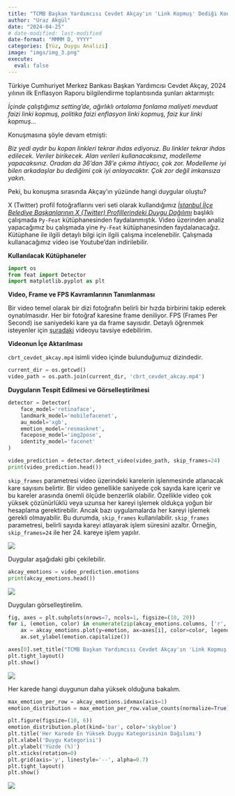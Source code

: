 ```yaml
---
title: "TCMB Başkan Yardımcısı Cevdet Akçay'ın 'Link Kopmuş' Dediği Konuşmasındaki Duygu Analizi"
author: "Uraz Akgül"
date: "2024-04-25"
# date-modified: last-modified
date-format: "MMMM D, YYYY"
categories: [Yüz, Duygu Analizi]
image: "imgs/img_3.png"
execute:
  eval: false
---
```


Türkiye Cumhuriyet Merkez Bankası Başkan Yardımcısı Cevdet Akçay, 2024 yılının ilk Enflasyon Raporu bilgilendirme toplantısında şunları aktarmıştı:

*İçinde çalıştığımız setting'de, ağırlıklı ortalama fonlama maliyeti mevduat faizi linki kopmuş, politika faizi enflasyon linki kopmuş, faiz kur linki kopmuş...*

Konuşmasına şöyle devam etmişti:

*Biz yedi aydır bu kopan linkleri tekrar ihdas ediyoruz. Bu linkler tekrar ihdas edilecek. Veriler birikecek. Alan verileri kullanacaksınız, modelleme yapacaksınız. Oradan da 36'dan 38'e çıkma ihtiyacı, çok zor. Modelleme iyi bilen arkadaşlar bu dediğimi çok iyi anlayacaktır. Çok zor değil imkansıza yakın.*

Peki, bu konuşma sırasında Akçay'ın yüzünde hangi duygular oluştu?

X (Twitter) profil fotoğraflarını veri seti olarak kullandığımız [*İstanbul İlçe Belediye Başkanlarının X (Twitter) Profillerindeki Duygu Dağılımı*](https://urazakgul.github.io/python-blog/posts/post_6/){.external target="_blank"} başlıklı çalışmada `Py-Feat` kütüphanesinden faydalanmıştık. Video üzerinden analiz yapacağımız bu çalışmada yine `Py-Feat` kütüphanesinden faydalanacağız. Kütüphane ile ilgili detaylı bilgi için ilgili çalışma incelenebilir. Çalışmada kullanacağımız video ise Youtube'dan indirilebilir.

**Kullanılacak Kütüphaneler**

```python

import os
from feat import Detector
import matplotlib.pyplot as plt

```

**Video, Frame ve FPS Kavramlarının Tanımlanması**

Bir video temel olarak bir dizi fotoğrafın belirli bir hızda birbirini takip ederek oynatılmasıdır. Her bir fotoğraf karesine frame deniliyor. FPS (Frames Per Second) ise saniyedeki kare ya da frame sayısıdır. Detaylı öğrenmek isteyenler için [şuradaki](https://www.youtube.com/watch?v=BvnzxqVcZ0g){.external target="_blank"} videoyu tavsiye edebilirim.

**Videonun İçe Aktarılması**

`cbrt_cevdet_akcay.mp4` isimli video içinde bulunduğumuz dizindedir.

```python

current_dir = os.getcwd()
video_path = os.path.join(current_dir, 'cbrt_cevdet_akcay.mp4')

```

**Duyguların Tespit Edilmesi ve Görselleştirilmesi**

```python

detector = Detector(
    face_model='retinaface',
    landmark_model='mobilefacenet',
    au_model='xgb',
    emotion_model='resmasknet',
    facepose_model='img2pose',
    identity_model='facenet'
)

video_prediction = detector.detect_video(video_path, skip_frames=24)
print(video_prediction.head())

```

`skip_frames` parametresi video üzerindeki karelerin işlenmesinde atlanacak kare sayısını belirtir. Bir video genellikle saniyede çok sayıda kare içerir ve bu kareler arasında önemli ölçüde benzerlik olabilir. Özellikle video çok yüksek çözünürlüklü veya uzunsa her kareyi işlemek oldukça yoğun bir hesaplama gerektirebilir. Ancak bazı uygulamalarda her kareyi işlemek gerekli olmayabilir. Bu durumda, `skip_frames` kullanılabilir. `skip_frames` parametresi, belirli sayıda kareyi atlayarak işlem süresini azaltır. Örneğin, `skip_frames=24` ile her 24. kareye işlem yapılır.

![](imgs/img_1.png)

Duygular aşağıdaki gibi çekilebilir.

```python

akcay_emotions = video_prediction.emotions
print(akcay_emotions.head())

```

![](imgs/img_2.png)

Duyguları görselleştirelim.

```python

fig, axes = plt.subplots(nrows=7, ncols=1, figsize=(10, 20))
for i, (emotion, color) in enumerate(zip(akcay_emotions.columns, ['r', 'g', 'b', 'c', 'm', 'y', 'k'])):
    ax = akcay_emotions.plot(y=emotion, ax=axes[i], color=color, legend=False)
    ax.set_ylabel(emotion.capitalize())

axes[0].set_title("TCMB Başkan Yardımcısı Cevdet Akçay'ın 'Link Kopmuş' Dediği Konuşmasındaki Duygular", fontsize=14)
plt.tight_layout()
plt.show()

```

![](imgs/img_3.png)

Her karede hangi duygunun daha yüksek olduğuna bakalım.

```python

max_emotion_per_row = akcay_emotions.idxmax(axis=1)
emotion_distribution = max_emotion_per_row.value_counts(normalize=True) * 100

plt.figure(figsize=(10, 6))
emotion_distribution.plot(kind='bar', color='skyblue')
plt.title('Her Karede En Yüksek Duygu Kategorisinin Dağılımı')
plt.xlabel('Duygu Kategorisi')
plt.ylabel('Yüzde (%)')
plt.xticks(rotation=0)
plt.grid(axis='y', linestyle='--', alpha=0.7)
plt.tight_layout()
plt.show()

```

![](imgs/img_4.png)